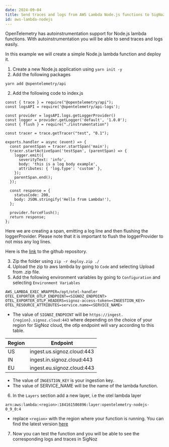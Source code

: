 ```yaml
---
date: 2024-09-04
title: Send traces and logs from AWS Lambda Node.js functions to SigNoz
id: aws-lambda-nodejs
---
```


OpenTelemetry has autoinstrumentation support for Node.js lambda functions.
With autoinstrumentation you will be able to send traces and logs easily.

In this example we will create a simple Node.js lambda function and deploy it.
1. Create a new Node.js application using `yarn init -y`
2. Add the following packages
```
yarn add @opentelemetry/api
```

2. Add the following code to index.js
```
const { trace } = require("@opentelemetry/api");
const logsAPI = require('@opentelemetry/api-logs');

const provider = logsAPI.logs.getLoggerProvider()
const logger = provider.getLogger('default', '1.0.0');
const { flush } = require("./instrumentation")

const tracer = trace.getTracer("test", "0.1");

exports.handler = async (event) => {
  const parentSpan = tracer.startSpan('main');
  tracer.startActiveSpan('testSpan', (parentSpan) => {
    logger.emit({
      severityText: 'info',
      body: 'this is a log body example',
      attributes: { 'log.type': 'custom' },
    });
    parentSpan.end();
  });

  const response = {
    statusCode: 200,
    body: JSON.stringify('Hello from Lambda!'),
  };

  provider.forceFlush();
  return response;
};
```

Here we are creating a span, emitting a log line and then flushing the loggerProvider.
Please note that it is important to flush the loggerProvider to not miss any log lines.

Here is the [link](https://github.com/SigNoz/nodejs-lambda) to the github repository.

3. Zip the folder using `zip -r deploy.zip ./`
4. Upload the zip to aws lambda by going to `Code` and selecting Upload from .zip file.
5. Add the following environment variables by going to `Configuration` and selecting `Environment Variables`
```
AWS_LAMBDA_EXEC_WRAPPER=/opt/otel-handler
OTEL_EXPORTER_OTLP_ENDPOINT=<SIGNOZ_ENDPOINT>
OTEL_EXPORTER_OTLP_HEADERS=signoz-access-token=<INGESTION_KEY>
OTEL_RESOURCE_ATTRIBUTES=service.name=<SERVICE_NAME>

```
- The value of `SIGNOZ_ENDPOINT` will be `https://ingest.{region}.signoz.cloud:443` where depending on the choice of your region for SigNoz cloud, the otlp endpoint will vary according to this table.

| Region | Endpoint                   |
| ------ | -------------------------- |
| US     | ingest.us.signoz.cloud:443 |
| IN     | ingest.in.signoz.cloud:443 |
| EU     | ingest.eu.signoz.cloud:443 |

- The value of `INGESTION_KEY`  is your ingestion key.
- The value of SERVICE_NAME will be the name of the lambda function.


6. In the `Layers` section add a new layer, i.e the otel lambda layer 

```
arn:aws:lambda:<region>:184161586896:layer:opentelemetry-nodejs-0_9_0:4
```

- replace `<region>` with the region where your function is running.
You can find the latest version [here](https://github.com/open-telemetry/opentelemetry-lambda/releases)

7. Now you can test the function and you will be able to see the corresponding logs and traces in SigNoz